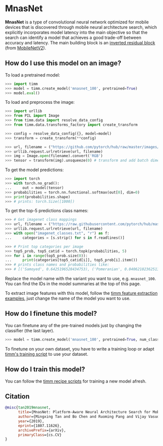 # MnasNet

**MnasNet** is a type of convolutional neural network optimized for mobile devices that is discovered through mobile neural architecture search, which explicitly incorporates model latency into the main objective so that the search can identify a model that achieves a good trade-off between accuracy and latency. The main building block is an [inverted residual block](https://paperswithcode.com/method/inverted-residual-block) (from [MobileNetV2](https://paperswithcode.com/method/mobilenetv2)).

## How do I use this model on an image?

To load a pretrained model:

```py
>>> import timm
>>> model = timm.create_model('mnasnet_100', pretrained=True)
>>> model.eval()
```

To load and preprocess the image:

```py 
>>> import urllib
>>> from PIL import Image
>>> from timm.data import resolve_data_config
>>> from timm.data.transforms_factory import create_transform

>>> config = resolve_data_config({}, model=model)
>>> transform = create_transform(**config)

>>> url, filename = ("https://github.com/pytorch/hub/raw/master/images/dog.jpg", "dog.jpg")
>>> urllib.request.urlretrieve(url, filename)
>>> img = Image.open(filename).convert('RGB')
>>> tensor = transform(img).unsqueeze(0) # transform and add batch dimension
```

To get the model predictions:

```py
>>> import torch
>>> with torch.no_grad():
...     out = model(tensor)
>>> probabilities = torch.nn.functional.softmax(out[0], dim=0)
>>> print(probabilities.shape)
>>> # prints: torch.Size([1000])
```

To get the top-5 predictions class names:

```py
>>> # Get imagenet class mappings
>>> url, filename = ("https://raw.githubusercontent.com/pytorch/hub/master/imagenet_classes.txt", "imagenet_classes.txt")
>>> urllib.request.urlretrieve(url, filename) 
>>> with open("imagenet_classes.txt", "r") as f:
...     categories = [s.strip() for s in f.readlines()]

>>> # Print top categories per image
>>> top5_prob, top5_catid = torch.topk(probabilities, 5)
>>> for i in range(top5_prob.size(0)):
...     print(categories[top5_catid[i]], top5_prob[i].item())
>>> # prints class names and probabilities like:
>>> # [('Samoyed', 0.6425196528434753), ('Pomeranian', 0.04062102362513542), ('keeshond', 0.03186424449086189), ('white wolf', 0.01739676296710968), ('Eskimo dog', 0.011717947199940681)]
```

Replace the model name with the variant you want to use, e.g. `mnasnet_100`. You can find the IDs in the model summaries at the top of this page.

To extract image features with this model, follow the [timm feature extraction examples](https://rwightman.github.io/pytorch-image-models/feature_extraction/), just change the name of the model you want to use.

## How do I finetune this model?

You can finetune any of the pre-trained models just by changing the classifier (the last layer).

```py
>>> model = timm.create_model('mnasnet_100', pretrained=True, num_classes=NUM_FINETUNE_CLASSES)
```
To finetune on your own dataset, you have to write a training loop or adapt [timm's training
script](https://github.com/rwightman/pytorch-image-models/blob/master/train.py) to use your dataset.

## How do I train this model?

You can follow the [timm recipe scripts](scripts) for training a new model afresh.

## Citation

```BibTeX
@misc{tan2019mnasnet,
      title={MnasNet: Platform-Aware Neural Architecture Search for Mobile}, 
      author={Mingxing Tan and Bo Chen and Ruoming Pang and Vijay Vasudevan and Mark Sandler and Andrew Howard and Quoc V. Le},
      year={2019},
      eprint={1807.11626},
      archivePrefix={arXiv},
      primaryClass={cs.CV}
}
```

<!--
Type: model-index
Collections:
- Name: MNASNet
  Paper:
    Title: 'MnasNet: Platform-Aware Neural Architecture Search for Mobile'
    URL: https://paperswithcode.com/paper/mnasnet-platform-aware-neural-architecture
Models:
- Name: mnasnet_100
  In Collection: MNASNet
  Metadata:
    FLOPs: 416415488
    Parameters: 4380000
    File Size: 17731774
    Architecture:
    - 1x1 Convolution
    - Batch Normalization
    - Convolution
    - Depthwise Separable Convolution
    - Dropout
    - Global Average Pooling
    - Inverted Residual Block
    - Max Pooling
    - ReLU
    - Residual Connection
    - Softmax
    Tasks:
    - Image Classification
    Training Techniques:
    - RMSProp
    - Weight Decay
    Training Data:
    - ImageNet
    ID: mnasnet_100
    Layers: 100
    Dropout: 0.2
    Crop Pct: '0.875'
    Momentum: 0.9
    Batch Size: 4000
    Image Size: '224'
    Interpolation: bicubic
    RMSProp Decay: 0.9
  Code: https://github.com/rwightman/pytorch-image-models/blob/9a25fdf3ad0414b4d66da443fe60ae0aa14edc84/timm/models/efficientnet.py#L894
  Weights: https://github.com/rwightman/pytorch-image-models/releases/download/v0.1-weights/mnasnet_b1-74cb7081.pth
  Results:
  - Task: Image Classification
    Dataset: ImageNet
    Metrics:
      Top 1 Accuracy: 74.67%
      Top 5 Accuracy: 92.1%
- Name: semnasnet_100
  In Collection: MNASNet
  Metadata:
    FLOPs: 414570766
    Parameters: 3890000
    File Size: 15731489
    Architecture:
    - 1x1 Convolution
    - Batch Normalization
    - Convolution
    - Depthwise Separable Convolution
    - Dropout
    - Global Average Pooling
    - Inverted Residual Block
    - Max Pooling
    - ReLU
    - Residual Connection
    - Softmax
    - Squeeze-and-Excitation Block
    Tasks:
    - Image Classification
    Training Data:
    - ImageNet
    ID: semnasnet_100
    Crop Pct: '0.875'
    Image Size: '224'
    Interpolation: bicubic
  Code: https://github.com/rwightman/pytorch-image-models/blob/9a25fdf3ad0414b4d66da443fe60ae0aa14edc84/timm/models/efficientnet.py#L928
  Weights: https://github.com/rwightman/pytorch-image-models/releases/download/v0.1-weights/mnasnet_a1-d9418771.pth
  Results:
  - Task: Image Classification
    Dataset: ImageNet
    Metrics:
      Top 1 Accuracy: 75.45%
      Top 5 Accuracy: 92.61%
-->